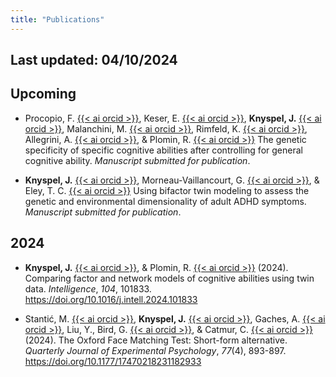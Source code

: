 ```yaml
---
title: "Publications"
---
```


::: callout-tip
## Last updated: 04/10/2024
:::

## Upcoming

-   Procopio, F. [{{< ai orcid >}}](https://orcid.org/0000-0001-9750-3947), Keser, E. [{{< ai orcid >}}](https://orcid.org/0009-0001-8100-688X), **Knyspel, J.** [{{< ai orcid >}}](https://orcid.org/0000-0001-5600-4826), Malanchini, M. [{{< ai orcid >}}](https://orcid.org/0000-0002-7257-6119), Rimfeld, K. [{{< ai orcid >}}](https://orcid.org/0000-0001-5139-065X), Allegrini, A. [{{< ai orcid >}}](https://orcid.org/0000-0003-4048-4292), & Plomin, R. [{{< ai orcid >}}](https://orcid.org/0000-0002-0756-3629) The genetic specificity of specific cognitive abilities after controlling for general cognitive ability. *Manuscript submitted for publication*.

-   **Knyspel, J.** [{{< ai orcid >}}](https://orcid.org/0000-0001-5600-4826), Morneau-Vaillancourt, G. [{{< ai orcid >}}](https://orcid.org/0000-0002-5322-6252), & Eley, T. C. [{{< ai orcid >}}](https://orcid.org/0000-0001-6458-0700) Using bifactor twin modeling to assess the genetic and environmental dimensionality of adult ADHD symptoms. *Manuscript submitted for publication*.

## 2024

-   **Knyspel, J.** [{{< ai orcid >}}](https://orcid.org/0000-0001-5600-4826), & Plomin, R. [{{< ai orcid >}}](https://orcid.org/0000-0002-0756-3629) (2024). Comparing factor and network models of cognitive abilities using twin data. *Intelligence*, *104*, 101833. <https://doi.org/10.1016/j.intell.2024.101833>

-   Stantić, M. [{{< ai orcid >}}](https://orcid.org/0000-0002-7368-8681), **Knyspel, J.** [{{< ai orcid >}}](https://orcid.org/0000-0001-5600-4826), Gaches, A. [{{< ai orcid >}}](https://orcid.org/0009-0005-5738-5874), Liu, Y., Bird, G. [{{< ai orcid >}}](https://orcid.org/0009-0005-5738-5874), & Catmur, C. [{{< ai orcid >}}](https://orcid.org/0009-0005-5738-5874) (2024). The Oxford Face Matching Test: Short-form alternative. *Quarterly Journal of Experimental Psychology*, *77*(4), 893-897. <https://doi.org/10.1177/17470218231182933>
